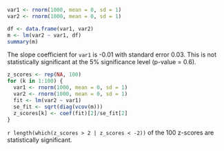 ```r
var1 <- rnorm(1000, mean = 0, sd = 1)
var2 <- rnorm(1000, mean = 0, sd = 1)

```

```r
df <- data.frame(var1, var2)
m <- lm(var2 ~ var1, df)
summary(m)

```

The slope coefficient for `var1` is -0.01 with standard error 0.03. This is not statistically significant at the 5% significance level (p-value = 0.6).

```r
z_scores <- rep(NA, 100)
for (k in 1:100) {
  var1 <- rnorm(1000, mean = 0, sd = 1)
  var2 <- rnorm(1000, mean = 0, sd = 1)
  fit <- lm(var2 ~ var1)
  se_fit <- sqrt(diag(vcov(m)))
  z_scores[k] <- coef(fit)[2]/se_fit[2]
}

```

`r length(which(z_scores > 2 | z_scores < -2))` of the 100 z-scores are statistically significant.
